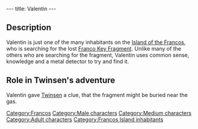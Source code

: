 ---
title: Valentin
---

{{Character|
Name=Valentin|
Image=KVALENTI.jpg|
Race=[[Franco]]|
Gender=Male|
Size=Medium|
Age=Adult}}

{{Quote|
Quote=This Roger de la Fontaine, he used to get pretty close to the gas. Could well be where he hid it, our fragment.|
Character=Valentin}}

==Description==
Valentin is just one of the many inhabitants on the [[Island of the Francos]], who is searching for the lost [[Franco Key Fragment]]. Unlike many of the others who are searching for the fragment, Valentin uses common sense, knowledge and a metal detector to try and find it.

==Role in Twinsen's adventure==
Valentin gave [[Twinsen]] a clue, that the fragment might be buried near the gas.

[[Category:Francos]]
[[Category:Male characters]]
[[Category:Medium characters]]
[[Category:Adult characters]]
[[Category:Francos Island inhabitants]]